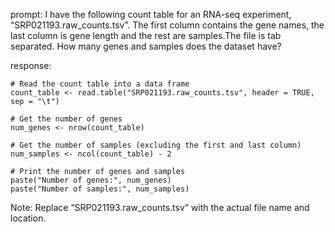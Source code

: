 prompt:
I have the following count table for an RNA-seq experiment, "SRP021193.raw_counts.tsv". The first column contains the gene names, the last column is gene length and the rest are samples.The file is tab separated. How many genes and samples does the dataset have?

response:
```
# Read the count table into a data frame
count_table <- read.table("SRP021193.raw_counts.tsv", header = TRUE, sep = "\t")

# Get the number of genes
num_genes <- nrow(count_table)

# Get the number of samples (excluding the first and last column)
num_samples <- ncol(count_table) - 2

# Print the number of genes and samples
paste("Number of genes:", num_genes)
paste("Number of samples:", num_samples)
```
Note: Replace "SRP021193.raw_counts.tsv" with the actual file name and location.
